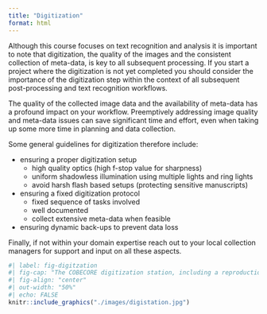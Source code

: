 ```yaml
---
title: "Digitization"
format: html
---
```


Although this course focuses on text recognition and analysis it is important to note that digitization, the quality of the images and the consistent collection of meta-data, is key to all subsequent processing. If you start a project where the digitization is not yet completed you should consider the importance of the digitization step within the context of all subsequent post-processing and text recognition workflows.

The quality of the collected image data and the availability of meta-data has a profound impact on your workflow. Preemptively addressing image quality and meta-data issues can save significant time and effort, even when taking up some more time in planning and data collection.

Some general guidelines for digitization therefore include:

- ensuring a proper digitization setup
  - high quality optics (high f-stop value for sharpness)
  - uniform shadowless illumination using multiple lights and ring lights
  - avoid harsh flash based setups (protecting sensitive manuscripts)
- ensuring a fixed digitization protocol
  - fixed sequence of tasks involved
  - well documented
  - collect extensive meta-data when feasible
- ensuring dynamic back-ups to prevent data loss

Finally, if not within your domain expertise reach out to your local collection managers for support and input on all these aspects.

```r
#| label: fig-digitzation
#| fig-cap: "The COBECORE digitization station, including a reproduction stand, cold lights, a DSLR camera and a black matte background"
#| fig-align: "center"
#| out-width: "50%"
#| echo: FALSE
knitr::include_graphics("./images/digistation.jpg")
```